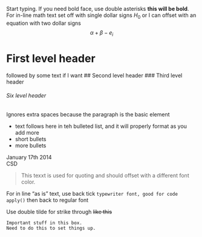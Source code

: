 Start typing. If you need bold face, use double asterisks **this will be bold**. For in-line math text set off with single dollar signs $H_0$ or I can offset with an equation with two dollar signs $$\alpha + \beta - e_i$$


# First level header
followed by some text if I want
## Second level header
### Third level header

###### Six level header









Ignores extra spaces because the paragraph is the basic element


* text follows here in teh bulleted list, and it will properly format as you add more
* short bullets
* more bullets

January 17th 2014  
CSD


> This texxt is used for quoting and should offset with a different font color. 

For in line "as is" text, use back tick `typewriter font, good for code apply()` then back to regular font

Use double tilde for strike through ~~like this~~


```
Important stuff in this box.
Need to do this to set things up.
```









